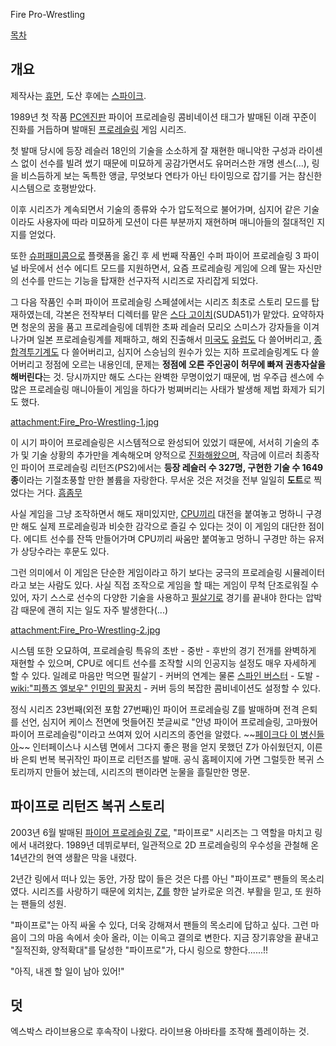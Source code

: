 Fire Pro-Wrestling

[[목차]]

== 개요 ==
제작사는 [[휴먼]], 도산 후에는 [[스파이크]].

1989년 첫 작품 [[PC엔진]]판 파이어 프로레슬링 콤비네이션 태그가 발매된 이래 꾸준이 진화를 거듭하며 발매된 [[프로레슬링]] 게임 시리즈.

첫 발매 당시에 등장 레슬러 18인의 기술을 소소하게 잘 재현한 매니악한 구성과 라이센스 없이 선수를 빌려 썼기 때문에 미묘하게 공감가면서도 유머러스한 개명 센스(...), 링을 비스듬하게 보는 독특한 앵글, 무엇보다 연타가 아닌 타이밍으로 잡기를 거는 참신한 시스템으로 호평받았다.

이후 시리즈가 계속되면서 기술의 종류와 수가 압도적으로 불어가며, 심지어 같은 기술이라도 사용자에 따라 미묘하게 모션이 다른 부분까지 재현하며 매니아들의 절대적인 지지를 얻었다. 

또한 [[슈퍼패미콤]]으로 플랫폼을 옮긴 후 세 번째 작품인 수퍼 파이어 프로레슬링 3 파이널 바웃에서 선수 에디트 모드를 지원하면서, 요즘 프로레슬링 게임에 으례 딸는 자신만의 선수를 만드는 기능을 탑재한 선구자적 시리즈로 자리잡게 되었다.

그 다음 작품인 수퍼 파이어 프로레슬링 스페셜에서는 시리즈 최초로 스토리 모드를 탑재하였는데, 각본은 전작부터 디렉터를 맡은 [[스다 고이치]](SUDA51)가 맡았다. 요약하자면 청운의 꿈을 품고 프로레슬링에 데뷔한 초짜 레슬러 모리오 스미스가 강자들을 이겨 나가며 일본 프로레슬링계를 제패하고, 해외 진출해서 [[미국]]도 [[유럽]]도 다 쓸어버리고, [[종합격투기]]계도 다 쓸어버리고, 심지어 스승님의 원수가 있는 지하 프로레슬링계도 다 쓸어버리고 정점에 오르는 내용인데, 문제는 '''정점에 오른 주인공이 허무에 빠져 권총자살을 해버린다'''는 것. 당시까지만 해도 스다는 완벽한 무명이었기 때문에, 범 우주급 센스에 수많은 프로레슬링 매니아들이 게임을 하다가 벙쪄버리는 사태가 발생해 제법 화제가 되기도 했다. 

attachment:Fire_Pro-Wrestling-1.jpg

이 시기 파이어 프로레슬링은 시스템적으로 완성되어 있었기 때문에, 서서히 기술의 추가 및 기술 상황의 추가만을 계속해오며 양적으로 [[진화]]해왔으며, 작금에 이르러 최종작인 파이어 프로레슬링 리턴즈(PS2)에서는 '''등장 레슬러 수 327명, 구현한 기술 수 1649종'''이라는 기절초풍할 만한 볼륨을 자랑한다. 무서운 것은 저것을 전부 일일히 '''도트'''로 찍었다는 거다. [[흠좀무]]

사실 게임을 그냥 조작하면서 해도 재미있지만, [[CPU]]끼리 대전을 붙여놓고 멍하니 구경만 해도 실제 프로레슬링과 비슷한 감각으로 즐길 수 있다는 것이 이 게임의 대단한 점이다. 에디트 선수를 잔뜩 만들어가며 CPU끼리 싸움만 붙여놓고 멍하니 구경만 하는 유저가 상당수라는 후문도 있다.

그런 의미에서 이 게임은 단순한 게임이라고 하기 보다는 궁극의 프로레슬링 시뮬레이터라고 보는 사람도 있다. 사실 직접 조작으로 게임을 할 때는 게임이 무척 단조로워질 수 있어, 자기 스스로 선수의 다양한 기술을 사용하고 [[필살기]]로 경기를 끝내야 한다는 압박감 때문에 괜히 지는 일도 자주 발생한다(...)

attachment:Fire_Pro-Wrestling-2.jpg

시스템 또한 오묘하여, 프로레슬링 특유의 초반 - 중반 - 후반의 경기 전개를 완벽하게 재현할 수 있으며, CPU로 에디트 선수를 조작할 시의 인공지능 설정도 매우 자세하게 할 수 있다. 일례로 마음만 먹으면 필살기 - 커버의 연계는 물론 [[스파인 버스터]] - 도발 - [[wiki:"피플즈 엘보우" 인민의 팔꿈치]] - 커버 등의 복잡한 콤비네이션도 설정할 수 있다.

정식 시리즈 23번째(외전 포함 27번째)인 파이어 프로레슬링 Z를 발매하며 전격 은퇴를 선언, 심지어 케이스 전면에 멋들어진 붓글씨로 "안녕 파이어 프로레슬링, 고마웠어 파이어 프로레슬링"이라고 쓰여져 있어 시리즈의 종언을 알렸다.
~~[[페이크다 이 병신들아]]~~
인터페이스나 시스템 면에서 그다지 좋은 평을 얻지 못했던 Z가 아쉬웠던지, 이른바 은퇴 번복 복귀작인 파이프로 리턴즈를 발매. 공식 홈페이지에 가면 그럴듯한 복귀 스토리까지 만들어 놨는데, 시리즈의 팬이라면 눈물을 흘릴만한 명문.

== 파이프로 리턴즈 복귀 스토리 ==
2003년 6월 발매된 [[파이어 프로레슬링 Z]]로, "파이프로" 시리즈는 그 역할을 마치고 링에서 내려왔다. 1989년 데뷔로부터, 일관적으로 2D 프로레슬링의 우수성을 관철해 온 14년간의 현역 생활은 막을 내렸다.

2년간 링에서 떠나 있는 동안, 가장 많이 들은 것은 다름 아닌 "파이프로" 팬들의 목소리였다. 시리즈를 사랑하기 때문에 외치는, [[Z]]를 향한 날카로운 의견. 부활을 믿고, 또 원하는 팬들의 성원.

"파이프로"는 아직 싸울 수 있다, 더욱 강해져서 팬들의 목소리에 답하고 싶다. 그런 마음이 그의 마음 속에서 솟아 올라, 이는 이윽고 결의로 변한다. 지금 장기휴양을 끝내고 "질적진화, 양적확대"를 달성한 "파이프로"가, 다시 링으로 향한다......!!

"아직, 내겐 할 일이 남아 있어!"

== 덧 ==

엑스박스 라이브용으로 후속작이 나왔다.  라이브용 아바타를 조작해 플레이하는 것.
